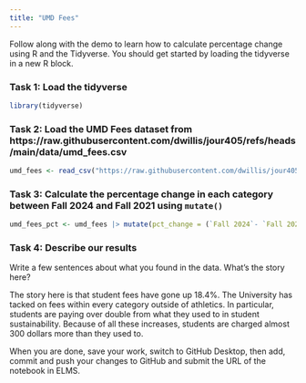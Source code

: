 ```yaml
---
title: "UMD Fees"
---
```


Follow along with the demo to learn how to calculate percentage change using R and the Tidyverse. You should get started by loading the tidyverse in a new R block.


### Task 1: Load the tidyverse

```r
library(tidyverse)

```


### Task 2: Load the UMD Fees dataset from https://raw.githubusercontent.com/dwillis/jour405/refs/heads/main/data/umd_fees.csv

```r
umd_fees <- read_csv("https://raw.githubusercontent.com/dwillis/jour405/refs/heads/main/data/umd_fees.csv")
```

### Task 3: Calculate the percentage change in each category between Fall 2024 and Fall 2021 using `mutate()`

```r
umd_fees_pct <- umd_fees |> mutate(pct_change = (`Fall 2024`- `Fall 2021`)/`Fall 2021` * 100)
```



### Task 4: Describe our results

Write a few sentences about what you found in the data. What's the story here?

The story here is that student fees have gone up 18.4%. The University has tacked on fees within every category outside of athletics. In particular, students are paying over double from what they used to in student sustainability. Because of all these increases, students are charged almost 300 dollars more than they used to.



When you are done, save your work, switch to GitHub Desktop, then add, commit and push your changes to GitHub and submit the URL of the notebook in ELMS.
